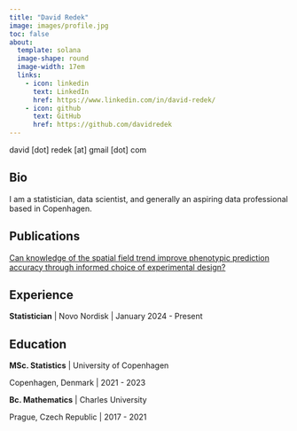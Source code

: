 ```yaml
---
title: "David Redek"
image: images/profile.jpg
toc: false
about: 
  template: solana
  image-shape: round
  image-width: 17em
  links:
    - icon: linkedin
      text: LinkedIn
      href: https://www.linkedin.com/in/david-redek/
    - icon: github
      text: GitHub
      href: https://github.com/davidredek
---
```


david \[dot\] redek \[at\] gmail \[dot\] com

## Bio
I am a statistician, data scientist, and generally an aspiring data professional based in Copenhagen. 

## Publications

[Can knowledge of the spatial field trend improve phenotypic prediction accuracy through informed choice of experimental design?](https://link.springer.com/journal/10681)

## Experience

**Statistician** \| Novo Nordisk \| January 2024 - Present

## Education

**MSc. Statistics** \| University of Copenhagen

Copenhagen, Denmark \| 2021 - 2023

**Bc. Mathematics** \| Charles University

Prague, Czech Republic \| 2017 - 2021





